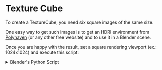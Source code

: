
# Texture Cube

<Demo />

To create a TextureCube, you need six square images of the same size.

One easy way to get such images is to get an HDRI environment from
[Polyhaven](https://polyhaven.com/hdris) (or any other free website) and to use
it in a Blender scene.

Once you are happy with the result, set a square rendering viewport (ex.: 1024x1024)
and execute this script:

<details>
<summary>Blender's Python Script</summary>
```python
import bpy
import math
import mathutils

# Save the current active camera
original_camera = bpy.context.scene.camera
print("Quat =", original_camera.rotation_quaternion)

# Check if the collection "SkyboxCameras" exists, if not, create it
collection_name = "SkyboxCameras"
if collection_name not in bpy.data.collections:
    skybox_collection = bpy.data.collections.new(collection_name)
    bpy.context.scene.collection.children.link(skybox_collection)
else:
    skybox_collection = bpy.data.collections[collection_name]
    
A = 0.7071067811865476
H = 0.5
faces = [
  [(-H, H, H, -H), "posX"],
  [(0, -1, 0, 0), "posY"],
  [(-A, A, 0, 0), "posZ"],
  [(-H, H, -H, H), "negX"],
  [(-1, 0, 0, 0), "negY"],
  [(0, 0, -A, A), "negZ"]
]
bpy.context.window_manager.progress_begin(0, len(faces))
step = 0
for (face, name) in faces:
    step = step + 1
    camera_name = f"Camera.{name}"
    print("Camera name:", camera_name)
    # Create a new camera for this face
    if camera_name in bpy.data.objects:
        camera_object = bpy.data.objects[camera_name]
    else:
        # Create a new camera object
        camera_data = bpy.data.cameras.new(name=camera_name)
        camera_object = bpy.data.objects.new(camera_name, camera_data)
        skybox_collection.objects.link(camera_object)
    # Update the progress bar
    bpy.context.window_manager.progress_update(step)
    sensor_width = camera_object.data.sensor_width
    focal_length = (0.5 * sensor_width) / math.tan(0.25 * math.pi)    
    camera_object.data.lens = focal_length
    camera_object.location = (0, 0, 0)
    camera_object.rotation_mode = 'QUATERNION'
    quaternion = mathutils.Quaternion(face)
    camera_object.rotation_quaternion = quaternion
    bpy.data.cameras[camera_name].angle = math.pi / 2
    # Set the camera as the active camera
    bpy.context.scene.camera = camera_object
    # Render the scene
    bpy.context.scene.render.image_settings.file_format = 'WEBP'
    bpy.context.scene.render.filepath = f'//{name}.webp'
    bpy.ops.render.render(write_still=True)
    
print("End.")
bpy.context.window_manager.progress_end()

# Restore the original active camera
bpy.context.scene.camera = original_camera
```
</details>

It will ceate the six needed images in the same folder as your Blender file.

<img src={TexturesURL} />

**Warning!** by default, TGD uses the convention where +Y is pointing up, +X pointing right and +Z toward the camera,
but for Blender we have +Z pointing up, +X pointing right and -Y toward the camera.


